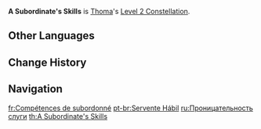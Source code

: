 {{Constellation Infobox
|image       = Constellation A Subordinate's Skills.png
|description = [[Crimson Ooyoroi]]'s duration is increased by 3s.
|level       = 2
|character   = Thoma
|utility1    = Duration Increase
}}
'''A Subordinate's Skills''' is [[Thoma]]'s [[Level 2 Constellation]].

==Other Languages==
{{Other Languages
|en      = A Subordinate's Skills
|zhs     = 僚佐的才巧
|zhs_rm  = Liáozuǒ de cái qiǎo
|zht     = 僚佐的才巧
|zht_rm  = Liáozuǒ de cái qiǎo
|zh_tl   = 
|ja      = 官吏の才知
|ja_rm   = Kanri no Saichi
|ja_tl   = Wit and Intelligence of a Civil Servant
|ko      = 보좌관의 재주
|ko_rm   = Bojwagwan-ui Jaeju
|ko_tl   = Talent of an Aide
|es      = Hábil sirviente
|es_tl   = Skilled servant
|fr      = Compétences de subordonné
|fr_tl   = Subordinate's Skills
|ru      = Проницательность слуги
|ru_tl   = Servant's Insight
|th      = A Subordinate's Skills
|vi      = Tài Cán Của Trợ Thủ
|vi_tl   = 
|de      = Beflissener Assistent
|de_tl   = Zealous Assistant
|id      = A Subordinate's Skills
|pt      = Servente Hábil
|pt_tl   = Skillful Servant
|tr      = Bir Yaverin Becerileri
|tr_tl   = 
|it      = Le abilità di un sottoposto
|it_tl   = A Subordinate's Skills
}}

==Change History==
{{Change History|2.2}}

==Navigation==
{{Talent Navbox|Thoma}}

[[fr:Compétences de subordonné]]
[[pt-br:Servente Hábil]]
[[ru:Проницательность слуги]]
[[th:A Subordinate's Skills]]
